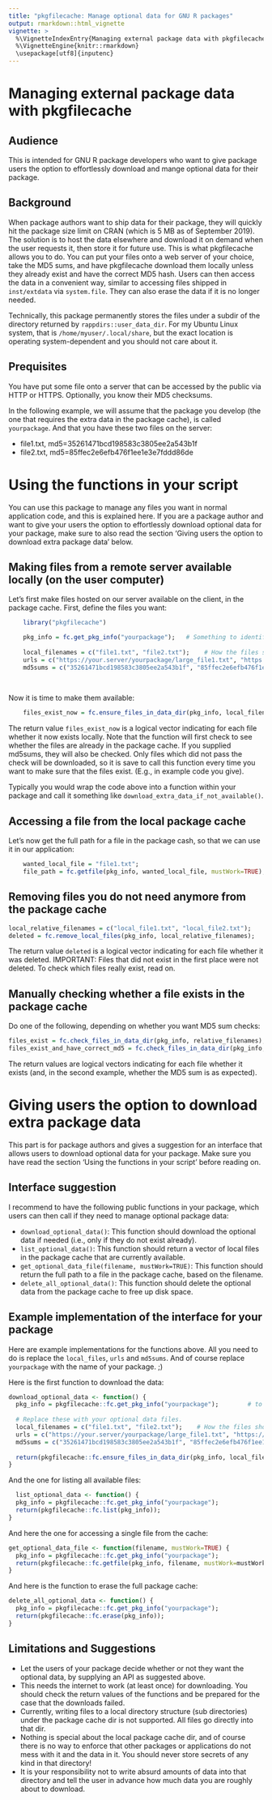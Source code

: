 ```yaml
---
title: "pkgfilecache: Manage optional data for GNU R packages"
output: rmarkdown::html_vignette
vignette: >
  %\VignetteIndexEntry{Managing external package data with pkgfilecache}
  %\VignetteEngine{knitr::rmarkdown}
  \usepackage[utf8]{inputenc}
---
```


# Managing external package data with pkgfilecache

## Audience

This is intended for GNU R package developers who want to give package users the option to effortlessly download and mange optional data for their package.

## Background

When package authors want to ship data for their package, they will quickly hit the package size limit on CRAN (which is 5 MB as of September 2019). The solution is to host the data elsewhere and download it on demand when the user requests it, then store it for future use. This is what pkgfilecache allows you to do. You can put your files onto a web server of your choice, take the MD5 sums, and have pkgfilecache download them locally unless they already exist and have the correct MD5 hash. Users can then access the data in a convenient way, similar to accessing files shipped in `inst/extdata` via `system.file`. They can also erase the data if it is no longer needed.

Technically, this package permanently stores the files under a subdir of the directory returned by `rappdirs::user_data_dir`. For my Ubuntu Linux system, that is `/home/myuser/.local/share`, but the exact location is operating system-dependent and you should not care about it.

## Prequisites

You have put some file onto a server that can be accessed by the public via HTTP or HTTPS. Optionally, you know their MD5 checksums.

In the following example, we will assume that the package you develop (the one that requires the extra data in the package cache), is called `yourpackage`. And that you have these two files on the server:


* file1.txt, md5=35261471bcd198583c3805ee2a543b1f  
* file2.txt, md5=85ffec2e6efb476f1ee1e3e7fddd86de


# Using the functions in your script

You can use this package to manage any files you want in normal application code, and this is explained here. If you are a package author and want to give your users the option to effortlessly download optional data for your package, make sure to also read the section 'Giving users the option to download extra package data' below.


## Making files from a remote server available locally (on the user computer)


Let's first make files hosted on our server available on the client, in the package cache. First, define the files you want:


```r
    library("pkgfilecache")

    pkg_info = fc.get_pkg_info("yourpackage");   # Something to identify the package that uses the package file cache.
    
    local_filenames = c("file1.txt", "file2.txt");    # How the files should be called in the local package file cache
    urls = c("https://your.server/yourpackage/large_file1.txt", "https://your.server/yourpackage/large_file2.txt"); # Remote URLs where to download files from
    md5sums = c("35261471bcd198583c3805ee2a543b1f", "85ffec2e6efb476f1ee1e3e7fddd86de");    # MD5 checksums. Optional but recommended.
    
    
```

Now it is time to make them available:

```r
    files_exist_now = fc.ensure_files_in_data_dir(pkg_info, local_filenames, urls, md5sums=md5sums);
```

The return value `files_exist_now` is a logical vector indicating for each file whether it now exists locally. Note that the function will first check to see whether the files are already in the package cache. If you supplied md5sums, they will also be checked. Only files which did not pass the check will be downloaded, so it is save to call this function every time you want to make sure that the files exist. (E.g., in example code you give). 

Typically you would wrap the code above into a function within your package and call it something like `download_extra_data_if_not_available()`.


## Accessing a file from the local package cache

Let's now get the full path for a file in the package cash, so that we can use it in our application:


```r
    wanted_local_file = "file1.txt";
    file_path = fc.getfile(pkg_info, wanted_local_file, mustWork=TRUE);
```


## Removing files you do not need anymore from the package cache


```r
local_relative_filenames = c("local_file1.txt", "local_file2.txt");
deleted = fc.remove_local_files(pkg_info, local_relative_filenames);
```


The return value `deleted` is a logical vector indicating for each file whether it was deleted. IMPORTANT: Files that did not exist in the first place were not deleted. To check which files really exist, read on.


## Manually checking whether a file exists in the package cache

Do one of the following, depending on whether you want MD5 sum checks:

```r
files_exist = fc.check_files_in_data_dir(pkg_info, relative_filenames);  # no MD5 check
files_exist_and_have_correct_md5 = fc.check_files_in_data_dir(pkg_info, relative_filenames, md5sums=md5sums);  # with MD5 check
```


The return values are logical vectors indicating for each file whether it exists (and, in the second example, whether the MD5 sum is as expected).

# Giving users the option to download extra package data

This part is for package authors and gives a suggestion for an interface that allows users to download optional data for your package. Make sure you have read the section 'Using the functions in your script' before reading on. 

## Interface suggestion

I recommend to have the following public functions in your package, which users can then call if they need to manage optional package data:

* `download_optional_data()`: This function should download the optional data if needed (i.e., only if they do not exist already).
* `list_optional_data()`: This function should return a vector of local files in the package cache that are currently available.
* `get_optional_data_file(filename, mustWork=TRUE)`: This function should return the full path to a file in the package cache, based on the filename.
* `delete_all_optional_data()`: This function should delete the optional data from the package cache to free up disk space.

## Example implementation of the interface for your package

Here are example implementations for the functions above. All you need to do is replace the `local_files`, `urls` and `md5sums`. And of course replace `yourpackage` with the name of your package. ;)

Here is the first function to download the data:

```r
download_optional_data <- function() {
  pkg_info = pkgfilecache::fc.get_pkg_info("yourpackage");        # to identify the package using the cache
  
  # Replace these with your optional data files.
  local_filenames = c("file1.txt", "file2.txt");    # How the files should be called in the local package file cache
  urls = c("https://your.server/yourpackage/large_file1.txt", "https://your.server/yourpackage/large_file2.txt"); # Remote URLs where to download files from
  md5sums = c("35261471bcd198583c3805ee2a543b1f", "85ffec2e6efb476f1ee1e3e7fddd86de");    # MD5 checksums. Optional but recommended.
  
  return(pkgfilecache::fc.ensure_files_in_data_dir(pkg_info, local_filenames, urls, md5sums=md5sums));
}
```

And the one for listing all available files:

```r
  list_optional_data <- function() {
  pkg_info = pkgfilecache::fc.get_pkg_info("yourpackage");
  return(pkgfilecache::fc.list(pkg_info));
}
```


And here the one for accessing a single file from the cache:

```r
get_optional_data_file <- function(filename, mustWork=TRUE) {
  pkg_info = pkgfilecache::fc.get_pkg_info("yourpackage");
  return(pkgfilecache::fc.getfile(pkg_info, filename, mustWork=mustWork));
}
```


And here is the function to erase the full package cache:

```r
delete_all_optional_data <- function() {
  pkg_info = pkgfilecache::fc.get_pkg_info("yourpackage");
  return(pkgfilecache::fc.erase(pkg_info));
}
```



## Limitations and Suggestions

* Let the users of your package decide whether or not they want the optional data, by supplying an API as suggested above.
* This needs the internet to work (at least once) for downloading. You should check the return values of the functions and be prepared for the case that the downloads failed.
* Currently, writing files to a local directory structure (sub directories) under the package cache dir is not supported. All files go directly into that dir.
* Nothing is special about the local package cache dir, and of course there is no way to enforce that other packages or applications do not mess with it and the data in it. You should never store secrets of any kind in that directory!
* It is your responsibility not to write absurd amounts of data into that directory and tell the user in advance how much data you are roughly about to download.


